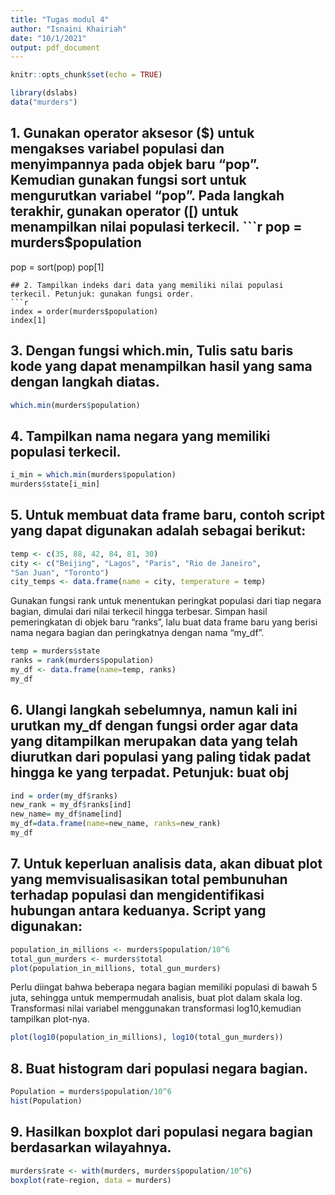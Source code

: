 ---
title: "Tugas modul 4"
author: "Isnaini Khairiah"
date: "10/1/2021"
output: pdf_document
---

```{r setup, include=FALSE}
knitr::opts_chunk$set(echo = TRUE)
```


```{r}
library(dslabs)
data("murders")
```

## 1. Gunakan operator aksesor ($) untuk mengakses variabel populasi dan menyimpannya pada objek baru “pop”. Kemudian gunakan fungsi sort untuk mengurutkan variabel “pop”. Pada langkah terakhir, gunakan  operator ([) untuk menampilkan nilai populasi terkecil. 
```{r}
pop = murders$population
pop = sort(pop)
pop[1]
```
## 2. Tampilkan indeks dari data yang memiliki nilai populasi terkecil. Petunjuk: gunakan fungsi order. 
```{r}
index = order(murders$population)
index[1]
```

## 3. Dengan fungsi which.min, Tulis satu baris kode yang dapat menampilkan hasil yang sama dengan langkah diatas.
```{r}
which.min(murders$population)
```

## 4. Tampilkan nama negara yang memiliki populasi terkecil. 
```{r}
i_min = which.min(murders$population)
murders$state[i_min]
```

## 5. Untuk membuat data frame baru, contoh script yang dapat digunakan adalah sebagai berikut: 
```{r}
temp <- c(35, 88, 42, 84, 81, 30)
city <- c("Beijing", "Lagos", "Paris", "Rio de Janeiro",
"San Juan", "Toronto")
city_temps <- data.frame(name = city, temperature = temp)
```
Gunakan fungsi rank untuk menentukan peringkat populasi dari tiap negara bagian, dimulai
dari nilai terkecil hingga terbesar. Simpan hasil pemeringkatan di objek baru “ranks”, lalu buat
data frame baru yang berisi nama negara bagian dan peringkatnya dengan nama “my_df”. 
```{r}
temp = murders$state
ranks = rank(murders$population)
my_df <- data.frame(name=temp, ranks)
my_df
```

## 6. Ulangi langkah sebelumnya, namun kali ini urutkan my_df dengan fungsi order agar data yang ditampilkan merupakan data yang telah diurutkan dari populasi yang paling tidak padat hingga ke yang terpadat. Petunjuk: buat obj
```{r}
ind = order(my_df$ranks)
new_rank = my_df$ranks[ind]
new_name= my_df$name[ind]
my_df=data.frame(name=new_name, ranks=new_rank)
my_df
```

## 7. Untuk keperluan analisis data, akan dibuat plot yang memvisualisasikan total pembunuhan terhadap populasi dan mengidentifikasi hubungan antara keduanya. Script yang digunakan: 
```{r}
population_in_millions <- murders$population/10^6
total_gun_murders <- murders$total
plot(population_in_millions, total_gun_murders)
```
Perlu diingat bahwa beberapa negara bagian memiliki populasi di bawah 5 juta, sehingga untuk mempermudah analisis, buat plot dalam skala log. Transformasi nilai variabel menggunakan transformasi log10,kemudian tampilkan plot-nya. 
```{r}
plot(log10(population_in_millions), log10(total_gun_murders))
```

## 8. Buat histogram dari populasi negara bagian. 
```{r}
Population = murders$population/10^6
hist(Population)
```

## 9. Hasilkan boxplot dari populasi negara bagian berdasarkan wilayahnya. 
```{r}
murders$rate <- with(murders, murders$population/10^6)
boxplot(rate~region, data = murders)
```
